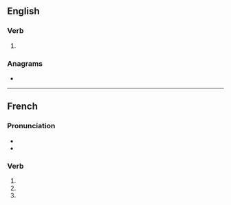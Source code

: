 ==English==

===Verb===
{{head|en|verb form}}

# {{en-third-person singular of|entend}}

===Anagrams===
* {{anagrams|en|a=deennst|dennets}}

----

==French==

===Pronunciation===
* {{fr-IPA}}
* {{audio|fr|LL-Q150 (fra)-Pamputt-entends.wav|Audio}}

===Verb===
{{head|fr|verb form}}

# {{inflection of|fr|entendre||1|s|pres|indc}}
# {{inflection of|fr|entendre||2|s|pres|indc}}
# {{inflection of|fr|entendre||2|s|impr}}
